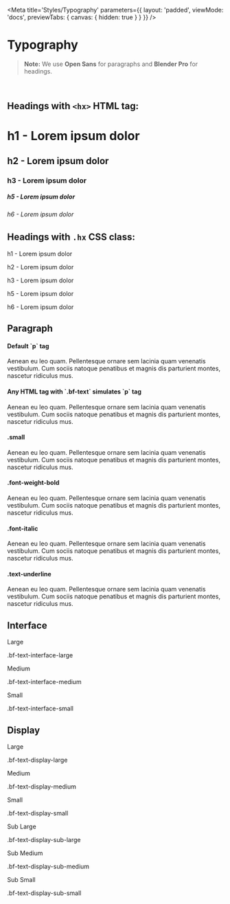 
<Meta 
    title='Styles/Typography'
    parameters={{ 
        layout: 'padded', 
        viewMode: 'docs',
        previewTabs: { canvas: { hidden: true } }
    }}
/>

# Typography

> **Note:** We use **Open Sans** for paragraphs and **Blender Pro** for headings.

<br/>

## Headings with `<hx>` HTML tag:

<Preview withSource='none'>
    <div class='d-flex flex-column gap-2 p-4'>
        <div class='d-flex align-items-baseline gap-4'>
            <h1>h1 - Lorem ipsum dolor</h1>
        </div>
        <div class='d-flex align-items-baseline gap-4'>
            <h2>h2 - Lorem ipsum dolor</h2>
        </div>
        <div class='d-flex align-items-baseline gap-4'>
            <h3>h3 - Lorem ipsum dolor</h3>
        </div>
        <div class='d-flex align-items-baseline gap-4'>
        </div>
        <div class='d-flex align-items-baseline gap-4'>
            <h5>h5 - Lorem ipsum dolor</h5>
        </div>
        <div class='d-flex align-items-baseline gap-4'>
            <h6>h6 - Lorem ipsum dolor</h6>
        </div>
    </div>
</Preview>



## Headings with `.hx` CSS class:

<Preview withSource='none'>
    <div class='d-flex flex-column gap-2 p-4'>
        <div class='d-flex align-items-baseline gap-4'>
            <p class='h1'>h1 - Lorem ipsum dolor</p>
        </div>
        <div class='d-flex align-items-baseline gap-4'>
            <p class='h2'>h2 - Lorem ipsum dolor</p>
        </div>
        <div class='d-flex align-items-baseline gap-4'>
            <p class='h3'>h3 - Lorem ipsum dolor</p>
        </div>
        <div class='d-flex align-items-baseline gap-4'>
        </div>
        <div class='d-flex align-items-baseline gap-4'>
            <p class='h5'>h5 - Lorem ipsum dolor</p>
        </div>
        <div class='d-flex align-items-baseline gap-4'>
            <p class='h6'>h6 - Lorem ipsum dolor</p>
        </div>
    </div>
</Preview>



## Paragraph

<Preview withSource='none'>
    <div class='d-flex flex-column gap-2 p-4'>
        <h4>Default `p` tag</h4>
        <p>Aenean eu leo quam. Pellentesque ornare sem lacinia quam venenatis vestibulum. Cum sociis natoque penatibus et magnis dis parturient montes, nascetur ridiculus mus.</p>
        <h4>Any HTML tag with `.bf-text` simulates `p` tag</h4>
        <div class='bf-text'>Aenean eu leo quam. Pellentesque ornare sem lacinia quam venenatis vestibulum. Cum sociis natoque penatibus et magnis dis parturient montes, nascetur ridiculus mus.</div>
        <h4>.small</h4>
        <p class='small'>Aenean eu leo quam. Pellentesque ornare sem lacinia quam venenatis vestibulum. Cum sociis natoque penatibus et magnis dis parturient montes, nascetur ridiculus mus.</p>
        <h4>.font-weight-bold</h4>
        <p class='font-weight-bold'>Aenean eu leo quam. Pellentesque ornare sem lacinia quam venenatis vestibulum. Cum sociis natoque penatibus et magnis dis parturient montes, nascetur ridiculus mus.</p>
        <h4>.font-italic</h4>
        <p class='font-italic'>Aenean eu leo quam. Pellentesque ornare sem lacinia quam venenatis vestibulum. Cum sociis natoque penatibus et magnis dis parturient montes, nascetur ridiculus mus.</p>
        <h4>.text-underline</h4>
        <p class='text-underline'>Aenean eu leo quam. Pellentesque ornare sem lacinia quam venenatis vestibulum. Cum sociis natoque penatibus et magnis dis parturient montes, nascetur ridiculus mus.</p>
    </div>
</Preview>


## Interface

<Preview withSource='none'>
    <div class='p-4'>
        <div class='d-flex align-items-baseline gap-4'>
            <p class='bf-text-interface-large' style={{ width: '5rem' }}>
                Large
            </p>
            <p class='small bf-color-neutral-secondary'>.bf-text-interface-large</p>
        </div>
        <div class='d-flex align-items-baseline gap-4'>
            <p class='bf-text-interface-medium' style={{ width: '5rem' }}>
                Medium
            </p>
            <p class='small bf-color-neutral-secondary'>.bf-text-interface-medium</p>
        </div>
        <div class='d-flex align-items-baseline gap-4'>
            <p class='bf-text-interface-small' style={{ width: '5rem' }}>
                Small
            </p>
            <p class='small bf-color-neutral-secondary'>.bf-text-interface-small</p>
        </div>
    </div>
</Preview>



## Display

<Preview withSource='none'>
    <div class='p-4'>
        <div class='d-flex align-items-center gap-4'>
            <p class='bf-text-display-large' style={{ width: '11rem' }}>
                Large
            </p>
            <p class='small bf-color-neutral-secondary'>.bf-text-display-large</p>
        </div>
        <div class='d-flex align-items-center gap-4'>
            <p class='bf-text-display-medium' style={{ width: '11rem' }}>
                Medium
            </p>
            <p class='small bf-color-neutral-secondary'>.bf-text-display-medium</p>
        </div>
        <div class='d-flex align-items-center gap-4'>
            <p class='bf-text-display-small' style={{ width: '11rem' }}>
                Small
            </p>
            <p class='small bf-color-neutral-secondary'>.bf-text-display-small</p>
        </div>
        <div class='d-flex align-items-center gap-4'>
            <p class='bf-text-display-sub-large' style={{ width: '11rem' }}>
                Sub Large
            </p>
            <p class='small bf-color-neutral-secondary'>.bf-text-display-sub-large</p>
        </div>
        <div class='d-flex align-items-center gap-4'>
            <p class='bf-text-display-sub-medium' style={{ width: '11rem' }}>
                Sub Medium
            </p>
            <p class='small bf-color-neutral-secondary'>.bf-text-display-sub-medium</p>
        </div>
        <div class='d-flex align-items-center gap-4'>
            <p class='bf-text-display-sub-small' style={{ width: '11rem' }}>
                Sub Small
            </p>
            <p class='small bf-color-neutral-secondary'>.bf-text-display-sub-small</p>
        </div>
    </div>
</Preview>
